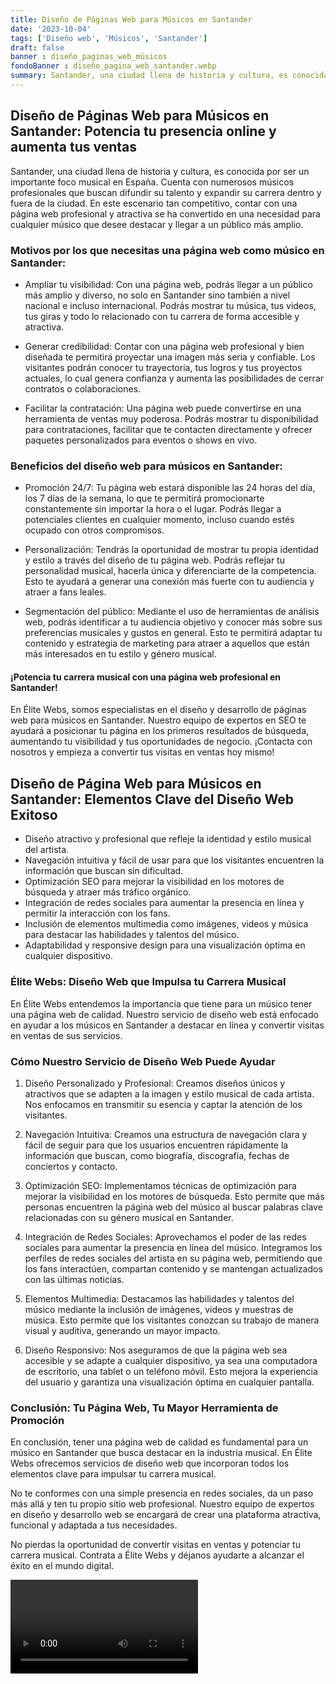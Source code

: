 ```yaml
---
title: Diseño de Páginas Web para Músicos en Santander
date: '2023-10-04'
tags: ['Diseño web', 'Músicos', 'Santander']
draft: false
banner : diseño_paginas_web_músicos
fondoBanner : diseño_pagina_web_santander.webp
summary: Santander, una ciudad llena de historia y cultura, es conocida por ser un importante foco musical en España. Cuenta con numerosos músicos profesionales que buscan difundir su talento y expandir su carrera dentro y fuera de la ciudad. En este escenario tan competitivo, contar con una página web profesional y atractiva se ha convertido en una necesidad para cualquier músico que desee destacar y llegar a un público más amplio. 
---
```


## Diseño de Páginas Web para Músicos en Santander: Potencia tu presencia online y aumenta tus ventas

Santander, una ciudad llena de historia y cultura, es conocida por ser un importante foco musical en España. Cuenta con numerosos músicos profesionales que buscan difundir su talento y expandir su carrera dentro y fuera de la ciudad. En este escenario tan competitivo, contar con una página web profesional y atractiva se ha convertido en una necesidad para cualquier músico que desee destacar y llegar a un público más amplio. 

### Motivos por los que necesitas una página web como músico en Santander:

- Ampliar tu visibilidad: Con una página web, podrás llegar a un público más amplio y diverso, no solo en Santander sino también a nivel nacional e incluso internacional. Podrás mostrar tu música, tus videos, tus giras y todo lo relacionado con tu carrera de forma accesible y atractiva.

- Generar credibilidad: Contar con una página web profesional y bien diseñada te permitirá proyectar una imagen más seria y confiable. Los visitantes podrán conocer tu trayectoria, tus logros y tus proyectos actuales, lo cual genera confianza y aumenta las posibilidades de cerrar contratos o colaboraciones.

- Facilitar la contratación: Una página web puede convertirse en una herramienta de ventas muy poderosa. Podrás mostrar tu disponibilidad para contrataciones, facilitar que te contacten directamente y ofrecer paquetes personalizados para eventos o shows en vivo.

### Beneficios del diseño web para músicos en Santander:

- Promoción 24/7: Tu página web estará disponible las 24 horas del día, los 7 días de la semana, lo que te permitirá promocionarte constantemente sin importar la hora o el lugar. Podrás llegar a potenciales clientes en cualquier momento, incluso cuando estés ocupado con otros compromisos.

- Personalización: Tendrás la oportunidad de mostrar tu propia identidad y estilo a través del diseño de tu página web. Podrás reflejar tu personalidad musical, hacerla única y diferenciarte de la competencia. Esto te ayudará a generar una conexión más fuerte con tu audiencia y atraer a fans leales.

- Segmentación del público: Mediante el uso de herramientas de análisis web, podrás identificar a tu audiencia objetivo y conocer más sobre sus preferencias musicales y gustos en general. Esto te permitirá adaptar tu contenido y estrategia de marketing para atraer a aquellos que están más interesados en tu estilo y género musical.

#### ¡Potencia tu carrera musical con una página web profesional en Santander!

En Élite Webs, somos especialistas en el diseño y desarrollo de páginas web para músicos en Santander. Nuestro equipo de expertos en SEO te ayudará a posicionar tu página en los primeros resultados de búsqueda, aumentando tu visibilidad y tus oportunidades de negocio. ¡Contacta con nosotros y empieza a convertir tus visitas en ventas hoy mismo!

<GifSeo />

<Cta />

## Diseño de Página Web para Músicos en Santander: Elementos Clave del Diseño Web Exitoso

- Diseño atractivo y profesional que refleje la identidad y estilo musical del artista.
- Navegación intuitiva y fácil de usar para que los visitantes encuentren la información que buscan sin dificultad.
- Optimización SEO para mejorar la visibilidad en los motores de búsqueda y atraer más tráfico orgánico.
- Integración de redes sociales para aumentar la presencia en línea y permitir la interacción con los fans.
- Inclusión de elementos multimedia como imágenes, videos y música para destacar las habilidades y talentos del músico.
- Adaptabilidad y responsive design para una visualización óptima en cualquier dispositivo.

### Élite Webs: Diseño Web que Impulsa tu Carrera Musical

En Élite Webs entendemos la importancia que tiene para un músico tener una página web de calidad. Nuestro servicio de diseño web está enfocado en ayudar a los músicos en Santander a destacar en línea y convertir visitas en ventas de sus servicios.

### Cómo Nuestro Servicio de Diseño Web Puede Ayudar

1. Diseño Personalizado y Profesional: Creamos diseños únicos y atractivos que se adapten a la imagen y estilo musical de cada artista. Nos enfocamos en transmitir su esencia y captar la atención de los visitantes.

2. Navegación Intuitiva: Creamos una estructura de navegación clara y fácil de seguir para que los usuarios encuentren rápidamente la información que buscan, como biografía, discografía, fechas de conciertos y contacto.

3. Optimización SEO: Implementamos técnicas de optimización para mejorar la visibilidad en los motores de búsqueda. Esto permite que más personas encuentren la página web del músico al buscar palabras clave relacionadas con su género musical en Santander.

4. Integración de Redes Sociales: Aprovechamos el poder de las redes sociales para aumentar la presencia en línea del músico. Integramos los perfiles de redes sociales del artista en su página web, permitiendo que los fans interactúen, compartan contenido y se mantengan actualizados con las últimas noticias.

5. Elementos Multimedia: Destacamos las habilidades y talentos del músico mediante la inclusión de imágenes, videos y muestras de música. Esto permite que los visitantes conozcan su trabajo de manera visual y auditiva, generando un mayor impacto.

6. Diseño Responsivo: Nos aseguramos de que la página web sea accesible y se adapte a cualquier dispositivo, ya sea una computadora de escritorio, una tablet o un teléfono móvil. Esto mejora la experiencia del usuario y garantiza una visualización óptima en cualquier pantalla.

### Conclusión: Tu Página Web, Tu Mayor Herramienta de Promoción

En conclusión, tener una página web de calidad es fundamental para un músico en Santander que busca destacar en la industria musical. En Élite Webs ofrecemos servicios de diseño web que incorporan todos los elementos clave para impulsar tu carrera musical.

No te conformes con una simple presencia en redes sociales, da un paso más allá y ten tu propio sitio web profesional. Nuestro equipo de expertos en diseño y desarrollo web se encargará de crear una plataforma atractiva, funcional y adaptada a tus necesidades.

No pierdas la oportunidad de convertir visitas en ventas y potenciar tu carrera musical. Contrata a Élite Webs y déjanos ayudarte a alcanzar el éxito en el mundo digital.

<Video />

<CtaBot job='Músicos' city='Santander'/>

<Gmaps query='Santander+españa+maps' />